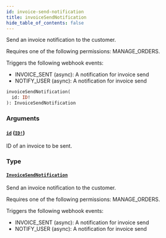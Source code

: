 ```yaml
---
id: invoice-send-notification
title: invoiceSendNotification
hide_table_of_contents: false
---
```


Send an invoice notification to the customer.

Requires one of the following permissions: MANAGE_ORDERS.

Triggers the following webhook events:

- INVOICE_SENT (async): A notification for invoice send
- NOTIFY_USER (async): A notification for invoice send

```graphql
invoiceSendNotification(
  id: ID!
): InvoiceSendNotification
```

### Arguments

#### [`id`](#) ([`ID!`](../../../developer/api-reference/scalars/id))

ID of an invoice to be sent.

### Type

#### [`InvoiceSendNotification`](../../../developer/api-reference/objects/invoice-send-notification)

Send an invoice notification to the customer.

Requires one of the following permissions: MANAGE_ORDERS.

Triggers the following webhook events:

- INVOICE_SENT (async): A notification for invoice send
- NOTIFY_USER (async): A notification for invoice send
